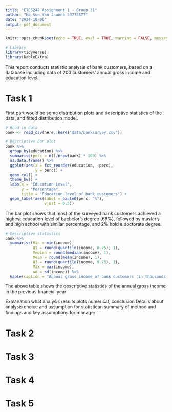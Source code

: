 ```yaml
---
title: "ETC5242 Assignment 1 - Group 31"
author: "Ma Sun Yan Joanna 33775877"
date: "2024-10-06"
output: pdf_document
---
```


```r
knitr::opts_chunk$set(echo = TRUE, eval = TRUE, warning = FALSE, message = FALSE, error = FALSE)
```

```r

# Library
library(tidyverse)
library(kableExtra)

```


This report conducts statistic analysis of bank customers, based on a database including data of 200 customers' annual gross income and education level.

# Task 1

First part would be some distribution plots and descriptive statistics of the data, and fitted distribution model.  

```r

# Read in data
bank <- read_csv(here::here("data/banksurvey.csv"))

```

```r

# Descriptive bar plot
bank %>% 
  group_by(education) %>% 
  summarise(perc = n()/nrow(bank) * 100) %>% 
  as.data.frame() %>% 
  ggplot(aes(x = fct_reorder(education, -perc), 
             y = perc)) + 
  geom_col() + 
  theme_bw() + 
  labs(x = "Education Level", 
       y = "Percentage", 
       title = "Education level of bank customers") + 
  geom_label(aes(label = paste0(perc, "%"), 
                 vjust = 0.5))

```

The bar plot shows that most of the surveyed bank customers achieved a highest education level of bachelor's degree (66%), followed by master's and high school with similar percentage, and 2% hold a doctorate degree.  

```r

# Descriptive statistics
bank %>% 
  summarise(Min = min(income), 
            Q1 = round(quantile(income, 0.25), 1), 
            Median = round(median(income), 1), 
            Mean = round(mean(income), 1), 
            Q3 = round(quantile(income, 0.75), 1), 
            Max = max(income),
            sd = sd(income)) %>% 
  kable(caption = "Annual gross income of bank customers (in thousands)")

```

The above table shows the descriptive statistics of the annual gross income in the previous financial year


Explanation what analysis
results plots numerical, conclusion
Details about analysis choice and assumption for statistican
summary of method and findings and key assumptions for manager

# Task 2

# Task 3

# Task 4

# Task 5